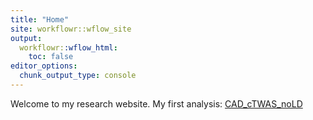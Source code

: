 ```yaml
---
title: "Home"
site: workflowr::wflow_site
output:
  workflowr::wflow_html:
    toc: false
editor_options:
  chunk_output_type: console
---
```


Welcome to my research website. My first analysis: [CAD_cTWAS_noLD](CAD_cTWAS_noLD.html) 
